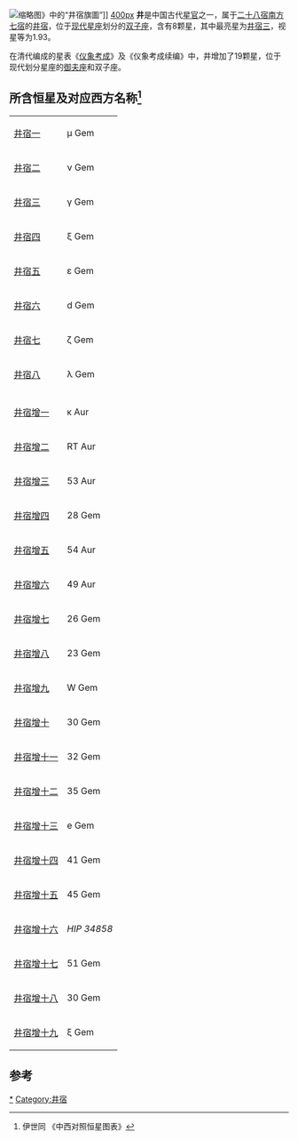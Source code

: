 [[File:Imperial_Encyclopaedia_-_Manufacture_-_pic0168_-_井宿旗圖.svg|缩略图]]》中的“井宿旗圖”]]
[[文件:jingxiu.png|400px]]
'''井'''是中国古代[[星官|星官]]之一，属于[[二十八宿|二十八宿]][[朱雀|南方七宿]]的[[井宿|井宿]]，位于[[星座|现代星座]]划分的[[双子座|双子座]]，含有8颗星，其中最亮星为[[井宿三|井宿三]]，视星等为1.93。

在清代编成的星表《[[仪象考成|仪象考成]]》及《仪象考成续编》中，井增加了19颗星，位于现代划分星座的[[御夫座|御夫座]]和双子座。

==所含恒星及对应西方名称<ref>伊世同 《中西对照恒星图表》</ref>==
{| class="wikitable" align="center" style="text-align:center; width:60%"
|-
|[[井宿一|井宿一]] || μ Gem
|-
|[[井宿二|井宿二]] || ν Gem
|-
|[[井宿三|井宿三]] || γ Gem
|-
|[[井宿四|井宿四]] || ξ Gem
|-
|[[井宿五|井宿五]] || ε Gem
|-
|[[井宿六|井宿六]] || d Gem
|-
|[[井宿七|井宿七]] || ζ Gem
|-
|[[井宿八|井宿八]] || λ Gem
|-
| || 
|-
|[[井宿增一|井宿增一]] || κ Aur
|-
|[[井宿增二|井宿增二]] || RT Aur
|-
|[[井宿增三|井宿增三]] || 53 Aur
|-
|[[井宿增四|井宿增四]] || 28 Gem
|-
|[[井宿增五|井宿增五]] || 54 Aur
|-
|[[井宿增六|井宿增六]] || 49 Aur
|-
|[[井宿增七|井宿增七]] || 26 Gem
|-
|[[井宿增八|井宿增八]] || 23 Gem
|-
|[[井宿增九|井宿增九]] || W Gem
|-
|[[井宿增十|井宿增十]] || 30 Gem
|-
|[[井宿增十一|井宿增十一]] || 32 Gem
|-
|[[井宿增十二|井宿增十二]] || 35 Gem
|-
|[[井宿增十三|井宿增十三]] || e Gem
|-
|[[井宿增十四|井宿增十四]] || 41 Gem
|-
|[[井宿增十五|井宿增十五]] || 45 Gem
|-
|[[井宿增十六|井宿增十六]] || ''HIP 34858''
|-
|[[井宿增十七|井宿增十七]] || 51 Gem
|-
|[[井宿增十八|井宿增十八]] || 30 Gem
|-
|[[井宿增十九|井宿增十九]] || ξ Gem
|}
==参考==
{{reflist}}
{{中国古代星官-南方}}
[[Category:井_(星官)|*]]
[[Category:井宿|Category:井宿]]